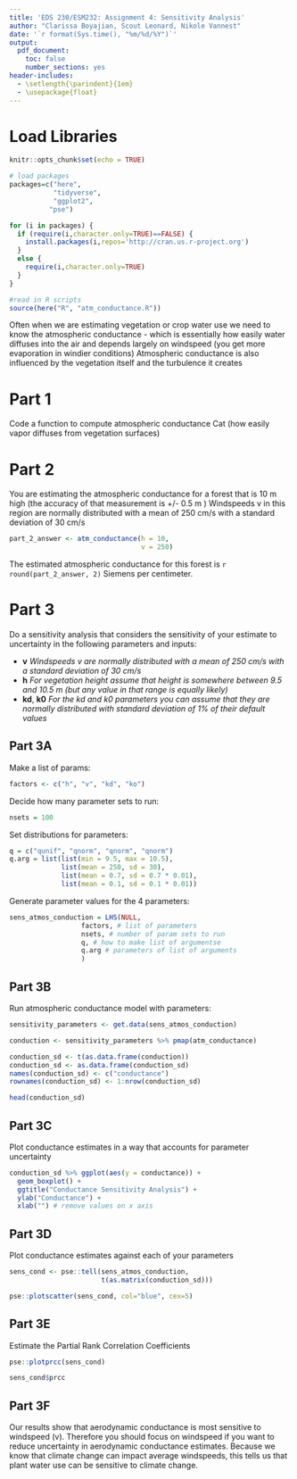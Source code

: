 ```yaml
---
title: 'EDS 230/ESM232: Assignment 4: Sensitivity Analysis'
author: "Clarissa Boyajian, Scout Leonard, Nikole Vannest"
date: '`r format(Sys.time(), "%m/%d/%Y")`'
output: 
  pdf_document:
    toc: false
    number_sections: yes
header-includes:
  - \setlength{\parindent}{1em}
  - \usepackage{float}
---
```


# Load Libraries

```r
knitr::opts_chunk$set(echo = TRUE)

# load packages
packages=c("here",
           "tidyverse",
           "ggplot2",
          "pse")

for (i in packages) {
  if (require(i,character.only=TRUE)==FALSE) {
    install.packages(i,repos='http://cran.us.r-project.org')
  }
  else {
    require(i,character.only=TRUE)
  }
}

#read in R scripts
source(here("R", "atm_conductance.R"))
```

Often when we are estimating vegetation or crop water use we need to know the atmospheric conductance - which is essentially how easily water diffuses into the air and depends largely on windspeed (you get more evaporation in windier conditions) Atmospheric conductance is also influenced by the vegetation itself and the turbulence it creates

# Part 1

Code a function to compute atmospheric conductance Cat (how easily vapor diffuses from vegetation surfaces)

# Part 2

You are estimating the atmospheric conductance for a forest that is 10 m high (the accuracy of that measurement is +/- 0.5 m ) Windspeeds v in this region are normally distributed with a mean of 250 cm/s with a standard deviation of 30 cm/s

```r
part_2_answer <- atm_conductance(h = 10,
                                 v = 250)
```

The estimated atmospheric conductance for this forest is `r round(part_2_answer, 2)` Siemens per centimeter.

# Part 3

Do a sensitivity analysis that considers the sensitivity of your estimate to uncertainty in the following parameters and inputs:

- **v** _Windspeeds v are normally distributed with a mean of 250 cm/s with a standard deviation of 30 cm/s_
- **h** _For vegetation height assume that height is somewhere between 9.5 and 10.5 m (but any value in that range is equally likely)_ 
- **kd**, **k0** _For the kd and k0 parameters you can assume that they are normally distributed with standard deviation of 1% of their default values_

\newpage

## Part 3A

Make a list of params: 
```r
factors <- c("h", "v", "kd", "ko")
```

Decide how many parameter sets to run: 
```r
nsets = 100
```

Set distributions for parameters: 
```r
q = c("qunif", "qnorm", "qnorm", "qnorm")
q.arg = list(list(min = 9.5, max = 10.5), 
             list(mean = 250, sd = 30), 
             list(mean = 0.7, sd = 0.7 * 0.01),
             list(mean = 0.1, sd = 0.1 * 0.01))
```

Generate parameter values for the 4 parameters:
```r
sens_atmos_conduction = LHS(NULL, 
                  factors, # list of parameters
                  nsets, # number of param sets to run
                  q, # how to make list of argumentse
                  q.arg # parameters of list of arguments
                  ) 
```

## Part 3B

Run atmospheric conductance model with parameters:

```r
sensitivity_parameters <- get.data(sens_atmos_conduction)

conduction <- sensitivity_parameters %>% pmap(atm_conductance)

conduction_sd <- t(as.data.frame(conduction))
conduction_sd <- as.data.frame(conduction_sd)
names(conduction_sd) <- c("conductance")
rownames(conduction_sd) <- 1:nrow(conduction_sd)

head(conduction_sd)
```

## Part 3C

Plot conductance estimates in a way that accounts for parameter uncertainty

```r
conduction_sd %>% ggplot(aes(y = conductance)) +
  geom_boxplot() +
  ggtitle("Conductance Sensitivity Analysis") +
  ylab("Conductance") +
  xlab("") # remove values on x axis
```

\newpage

## Part 3D

Plot conductance estimates against each of your parameters

```r
sens_cond <- pse::tell(sens_atmos_conduction,
                       t(as.matrix(conduction_sd)))

pse::plotscatter(sens_cond, col="blue", cex=5)
```

\newpage

## Part 3E

 Estimate the Partial Rank Correlation Coefficients

```r
pse::plotprcc(sens_cond)

sens_cond$prcc
```

## Part 3F

Our results show that aerodynamic conductance is most sensitive to windspeed (v). Therefore you should focus on windspeed if you want to reduce uncertainty in aerodynamic conductance estimates. Because we know that climate change can impact average windspeeds, this tells us that plant water use can be sensitive to climate change. 




